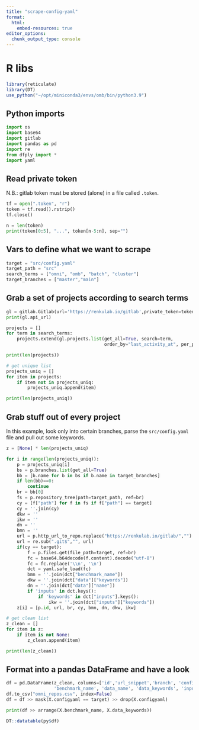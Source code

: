```yaml
---
title: "scrape-config-yaml"
format:
  html:
    embed-resources: true
editor_options: 
  chunk_output_type: console
---
```


# R libs

```r
library(reticulate)
library(DT)
use_python("~/opt/miniconda3/envs/omb/bin/python3.9")
```

## Python imports

```python
import os
import base64
import gitlab
import pandas as pd
import re
from dfply import *
import yaml
```


## Read private token

N.B.: gitlab token must be stored (alone) in a file called `.token`.

```python
tf = open(".token", "r")
token = tf.read().rstrip()
tf.close()

n = len(token)
print(token[0:5], "...", token[n-5:n], sep="")
```

## Vars to define what we want to scrape


```python
target = "src/config.yaml"
target_path = "src"
search_terms = ["omni", "omb", "batch", "cluster"]
target_branches = ["master","main"]
```


## Grab a set of projects according to search terms

```python
gl = gitlab.Gitlab(url='https://renkulab.io/gitlab',private_token=token)
print(gl.api_url)

projects = []
for term in search_terms:
    projects.extend(gl.projects.list(get_all=True, search=term,
                                     order_by="last_activity_at", per_page=100))

print(len(projects))

# get unique list
projects_uniq = []
for item in projects:
    if item not in projects_uniq:
        projects_uniq.append(item)

print(len(projects_uniq))
```

## Grab stuff out of every project

In this example, look only into certain branches, parse the `src/config.yaml` file and pull out some keywords.

```python
z = [None] * len(projects_uniq)

for i in range(len(projects_uniq)):
    p = projects_uniq[i]
    bs = p.branches.list(get_all=True)
    bb = [b.name for b in bs if b.name in target_branches]
    if len(bb)==0:
        continue
    br = bb[0]
    fs = p.repository_tree(path=target_path, ref=br)
    cy = [f["path"] for f in fs if f["path"] == target]
    cy = ''.join(cy)
    dkw = ''
    ikw = ''
    dn = ''
    bmn = ''
    url = p.http_url_to_repo.replace("https://renkulab.io/gitlab/","")
    url = re.sub(".git$","", url)
    if(cy == target):
        f = p.files.get(file_path=target, ref=br)
        fc = base64.b64decode(f.content).decode("utf-8")
        fc = fc.replace('\\n', '\n')
        dct = yaml.safe_load(fc)
        bmn = ''.join(dct["benchmark_name"])
        dkw = ''.join(dct["data"]["keywords"])
        dn = ''.join(dct["data"]["name"])
        if 'inputs' in dct.keys():
            if 'keywords' in dct["inputs"].keys():
                ikw = ''.join(dct["inputs"]["keywords"])
    z[i] = [p.id, url, br, cy, bmn, dn, dkw, ikw]

# get clean list
z_clean = []
for item in z:
    if item is not None:
        z_clean.append(item)

print(len(z_clean))
```


## Format into a pandas DataFrame and have a look

```python
df = pd.DataFrame(z_clean, columns=['id','url_snippet','branch', 'configyaml',
                  'benchmark_name', 'data_name', 'data_keywords', 'input_keywords'])
df.to_csv("omni_repos.csv", index=False)
df = df >> mask(X.configyaml == target) >> drop(X.configyaml)

print(df >> arrange(X.benchmark_name, X.data_keywords))
```

```r
DT::datatable(py$df)
```

